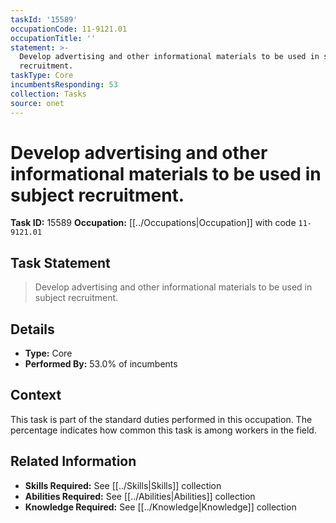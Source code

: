 ```yaml
---
taskId: '15589'
occupationCode: 11-9121.01
occupationTitle: ''
statement: >-
  Develop advertising and other informational materials to be used in subject
  recruitment.
taskType: Core
incumbentsResponding: 53
collection: Tasks
source: onet
---
```

# Develop advertising and other informational materials to be used in subject recruitment.

**Task ID:** 15589
**Occupation:** [[../Occupations|Occupation]] with code `11-9121.01`

## Task Statement

> Develop advertising and other informational materials to be used in subject recruitment.

## Details

- **Type:** Core
- **Performed By:** 53.0% of incumbents

## Context

This task is part of the standard duties performed in this occupation. The percentage indicates how common this task is among workers in the field.

## Related Information

- **Skills Required:** See [[../Skills|Skills]] collection
- **Abilities Required:** See [[../Abilities|Abilities]] collection
- **Knowledge Required:** See [[../Knowledge|Knowledge]] collection
